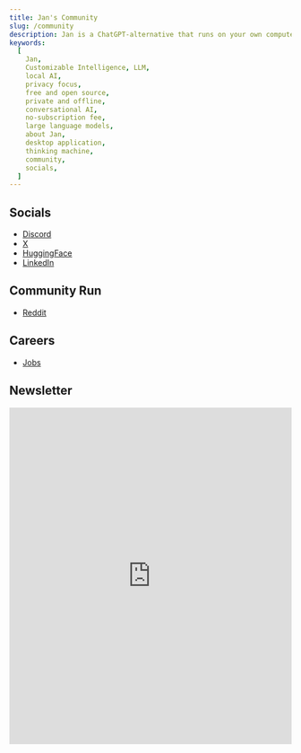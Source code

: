 ```yaml
---
title: Jan's Community
slug: /community
description: Jan is a ChatGPT-alternative that runs on your own computer, with a local API server.
keywords:
  [
    Jan,
    Customizable Intelligence, LLM,
    local AI,
    privacy focus,
    free and open source,
    private and offline,
    conversational AI,
    no-subscription fee,
    large language models,
    about Jan,
    desktop application,
    thinking machine,
    community,
    socials,
  ]
---
```


## Socials

- [Discord](https://discord.gg/SH3DGmUs6b)
- [X](https://twitter.com/janframework)
- [HuggingFace](https://huggingface.co/janhq)
- [LinkedIn](https://www.linkedin.com/company/janframework/)

## Community Run

- [Reddit](https://www.reddit.com/r/janframework/)

## Careers

- [Jobs](https://janai.bamboohr.com/careers)

## Newsletter

<iframe
  width="100%"
  height="600px"
  src="https://c0c7c086.sibforms.com/serve/MUIFAEWm49nC1OONIibGnlV44yxPMw6Fu1Yc8pK7nP3jp7rZ6rvrb5uOmCD8IIhrRj6-h-_AYrw-sz7JNpcUZ8LAAZoUIOjGmSvNWHwoFhxX5lb-38-fxXj933yIdGzEMBZJv4Nu2BqC2A4uThDGmjM-n_DZBV1v_mKbTcVUWVUE7VutWhRqrDr69IWI4SgbuIMACkcTiWX8ZNLw"
  frameborder="0"
  scrolling="auto"
  allowfullscreen
  style={{
    margin: 'auto',
    maxWidth: '100%',
  }}
></iframe>
